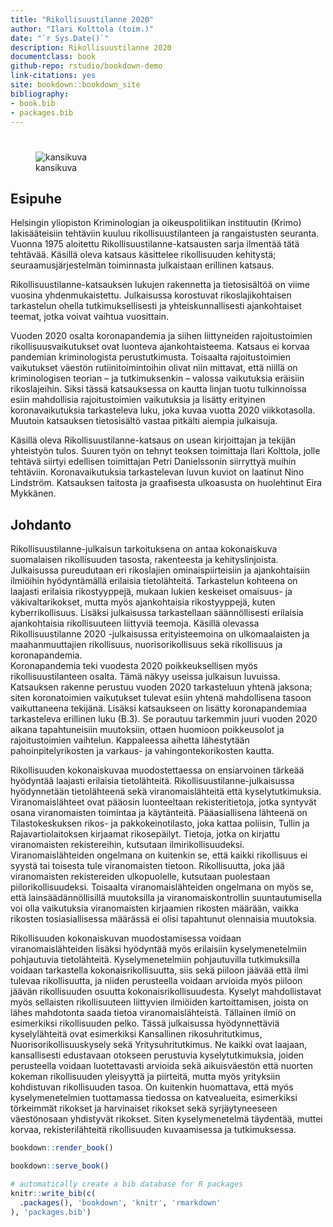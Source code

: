 ```yaml
--- 
title: "Rikollisuustilanne 2020"
author: "Ilari Kolttola (toim.)"
date: "`r Sys.Date()`"
description: Rikollisuustilanne 2020
documentclass: book
github-repo: rstudio/bookdown-demo
link-citations: yes
site: bookdown::bookdown_site
bibliography:
- book.bib
- packages.bib
---
```


# {-}

![kansikuva](/Users/Ilari/Documents/R/RT2020/kuvat/RT_kansi.jpg)

## Esipuhe {-}

Helsingin yliopiston Kriminologian ja oikeuspolitiikan instituutin (Krimo) lakisääteisiin tehtäviin kuuluu rikollisuustilanteen ja rangaistusten seuranta. Vuonna 1975 aloitettu Rikollisuustilanne-katsausten sarja ilmentää tätä tehtävää. Käsillä oleva katsaus käsittelee rikollisuuden kehitystä; seuraamusjärjestelmän toiminnasta julkaistaan erillinen katsaus. 

Rikollisuustilanne-katsauksen lukujen rakennetta ja tietosisältöä on viime vuosina yhdenmukaistettu. Julkaisussa korostuvat rikoslajikohtaisen tarkastelun ohella tutkimuksellisesti ja yhteiskunnallisesti ajankohtaiset teemat, jotka voivat vaihtua vuosittain. 
	
Vuoden 2020 osalta koronapandemia ja siihen liittyneiden rajoitustoimien rikollisuusvaikutukset ovat luonteva ajankohtaisteema. Katsaus ei korvaa pandemian kriminologista perustutkimusta. Toisaalta rajoitustoimien vaikutukset väestön rutiinitoimintoihin olivat niin mittavat, että niillä on kriminologisen teorian – ja tutkimuksenkin – valossa vaikutuksia eräisiin rikoslajeihin. Siksi tässä katsauksessa on kautta linjan tuotu tulkinnoissa esiin mahdollisia rajoitustoimien vaikutuksia ja lisätty erityinen koronavaikutuksia tarkasteleva luku, joka kuvaa vuotta 2020 viikkotasolla. Muutoin katsauksen tietosisältö vastaa pitkälti aiempia julkaisuja. 
	
Käsillä oleva Rikollisuustilanne-katsaus on usean kirjoittajan ja tekijän yhteistyön tulos. Suuren työn on tehnyt teoksen toimittaja Ilari Kolttola, jolle tehtävä siirtyi edellisen toimittajan Petri Danielssonin siirryttyä muihin tehtäviin. Koronavaikutuksia tarkastelevan luvun kuviot on laatinut Nino Lindström. Katsauksen taitosta ja graafisesta ulkoasusta on huolehtinut Eira Mykkänen.




## Johdanto {-}

Rikollisuustilanne-julkaisun tarkoituksena on antaa kokonaiskuva suomalaisen rikollisuuden tasosta, rakenteesta ja kehityslinjoista. Julkaisussa pureudutaan eri rikoslajien ominaispiirteisiin ja ajankohtaisiin ilmiöihin hyödyntämällä erilaisia tietolähteitä. Tarkastelun kohteena on laajasti erilaisia rikostyyppejä, mukaan lukien keskeiset omaisuus- ja väkivaltarikokset, mutta myös ajankohtaisia rikostyyppejä, kuten kyberrikollisuus. Lisäksi julkaisussa tarkastellaan säännöllisesti erilaisia ajankohtaisia rikollisuuteen liittyviä teemoja. Käsillä olevassa Rikollisuustilanne 2020 -julkaisussa erityisteemoina on ulkomaalaisten ja maahanmuuttajien rikollisuus, nuorisorikollisuus sekä rikollisuus ja koronapandemia.  
Koronapandemia teki vuodesta 2020 poikkeuksellisen myös rikollisuustilanteen osalta. Tämä näkyy useissa julkaisun luvuissa. Katsauksen rakenne perustuu vuoden 2020 tarkasteluun yhtenä jaksona; siten koronatoimien vaikutukset tulevat esiin yhtenä mahdollisena tasoon vaikuttaneena tekijänä. Lisäksi katsaukseen on lisätty koronapandemiaa tarkasteleva erillinen luku (B.3). Se porautuu tarkemmin juuri vuoden 2020 aikana tapahtuneisiin muutoksiin, ottaen huomioon poikkeusolot ja rajoitustoimien vaihtelun. Kappaleessa aihetta lähestytään pahoinpitelyrikosten ja varkaus- ja vahingontekorikosten kautta. 

Rikollisuuden kokonaiskuvaa muodostettaessa on ensiarvoinen tärkeää hyödyntää laajasti erilaisia tietolähteitä. Rikollisuustilanne-julkaisussa hyödynnetään tietolähteenä sekä viranomaislähteitä että kyselytutkimuksia. Viranomaislähteet ovat pääosin luonteeltaan rekisteritietoja, jotka syntyvät osana viranomaisten toimintaa ja käytänteitä. Pääasiallisena lähteenä on Tilastokeskuksen rikos- ja pakkokeinotilasto, joka kattaa poliisin, Tullin ja Rajavartiolaitoksen kirjaamat rikosepäilyt. Tietoja, jotka on kirjattu viranomaisten rekistereihin, kutsutaan ilmirikollisuudeksi. Viranomaislähteiden ongelmana on kuitenkin se, että kaikki rikollisuus ei syystä tai toisesta tule viranomaisten tietoon. Rikollisuutta, joka jää viranomaisten rekistereiden ulkopuolelle, kutsutaan puolestaan piilorikollisuudeksi. Toisaalta viranomaislähteiden ongelmana on myös se, että lainsäädännöllisillä muutoksilla ja viranomaiskontrollin suuntautumisella voi olla vaikutuksia viranomaisten kirjaamien rikosten määrään, vaikka rikosten tosiasiallisessa määrässä ei olisi tapahtunut olennaisia muutoksia. 

Rikollisuuden kokonaiskuvan muodostamisessa voidaan viranomaislähteiden lisäksi hyödyntää myös erilaisiin kyselymenetelmiin pohjautuvia tietolähteitä. Kyselymenetelmiin pohjautuvilla tutkimuksilla voidaan tarkastella kokonaisrikollisuutta, siis sekä piiloon jäävää että ilmi tulevaa rikollisuutta, ja niiden perusteella voidaan arvioida myös piiloon jäävän rikollisuuden osuutta kokonaisrikollisuudesta. Kyselyt mahdollistavat myös sellaisten rikollisuuteen liittyvien ilmiöiden kartoittamisen, joista on lähes mahdotonta saada tietoa viranomaislähteistä. Tällainen ilmiö on esimerkiksi rikollisuuden pelko. Tässä julkaisussa hyödynnettäviä kyselylähteitä ovat esimerkiksi Kansallinen rikosuhritutkimus, Nuorisorikollisuuskysely sekä Yritysuhritutkimus. Ne kaikki ovat laajaan, kansallisesti edustavaan otokseen perustuvia kyselytutkimuksia, joiden perusteella voidaan luotettavasti arvioida sekä aikuisväestön että nuorten kokeman rikollisuuden yleisyyttä ja piirteitä, mutta myös yrityksiin kohdistuvan rikollisuuden tasoa. On kuitenkin huomattava, että myös kyselymenetelmien tuottamassa tiedossa on katvealueita, esimerkiksi törkeimmät rikokset ja harvinaiset rikokset sekä syrjäytyneeseen väestönosaan yhdistyvät rikokset. Siten kyselymenetelmä täydentää, muttei korvaa, rekisterilähteitä rikollisuuden kuvaamisessa ja tutkimuksessa.


```r
bookdown::render_book()
```

```r
bookdown::serve_book()
```


```r
# automatically create a bib database for R packages
knitr::write_bib(c(
  .packages(), 'bookdown', 'knitr', 'rmarkdown'
), 'packages.bib')
```
